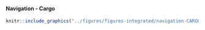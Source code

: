 #### Navigation - Cargo {-}


<!-- -------------------------------------------------- -->

```r
knitr::include_graphics("../figures/figures-integrated/navigation-CARGO.png")
```

<br>
